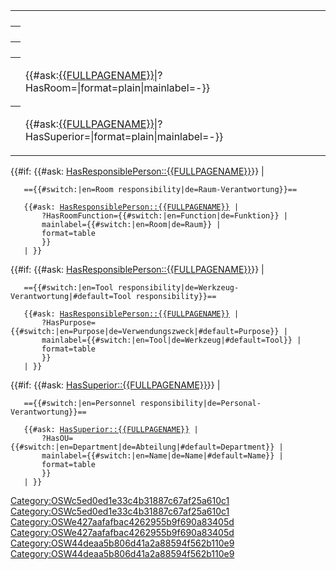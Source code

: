 <table class="info_box">
<tr>
<th class="heading" colspan="2">{{{_label_schema|User}}}</th>
</tr>
<tr> 
<th>{{{_label_username|Username}}}</th> 
<td>{{{username|}}}</td> 
</tr>
<tr> 
<th>{{{_label_abbreviation|Abbreviation}}}</th> 
<td>{{{abbreviation|}}}</td> 
</tr> 
<tr> 
<th>{{{_label_room|Office}}}</th> 
<td>{{#ask:[[{{FULLPAGENAME}}]]|?HasRoom=|format=plain|mainlabel=-}}</td> 
</tr>
<tr> 
<th>{{{_label_superior|Superior}}}</th> 
<td>{{#ask:[[{{FULLPAGENAME}}]]|?HasSuperior=|format=plain|mainlabel=-}}</td> 
</tr>
</table>
<!-- Room responsibility -->
{{#if: {{#ask: [[Category:OSWc5ed0ed1e33c4b31887c67af25a610c1]][[HasResponsiblePerson::{{FULLPAGENAME}}]]}} | 

    =={{#switch:{{USERLANGUAGECODE}}|en=Room responsibility|de=Raum-Verantwortung}}==
    
    {{#ask: [[Category:OSWc5ed0ed1e33c4b31887c67af25a610c1]][[HasResponsiblePerson::{{FULLPAGENAME}}]] | <!--?HasName={{#switch:{{USERLANGUAGECODE}}|en=Room|de=Raum}} | -->
        ?HasRoomFunction={{#switch:{{USERLANGUAGECODE}}|en=Function|de=Funktion}} |
        mainlabel={{#switch:{{USERLANGUAGECODE}}|en=Room|de=Raum}} |
        format=table
        }}
    | }}
<!-- Tool responsibility -->
{{#if: {{#ask: [[Category:OSWe427aafafbac4262955b9f690a83405d]][[HasResponsiblePerson::{{FULLPAGENAME}}]]}} |

    =={{#switch:{{USERLANGUAGECODE}}|en=Tool responsibility|de=Werkzeug-Verantwortung|#default=Tool responsibility}}==
    
    {{#ask: [[Category:OSWe427aafafbac4262955b9f690a83405d]][[HasResponsiblePerson::{{FULLPAGENAME}}]] |
        ?HasPurpose={{#switch:{{USERLANGUAGECODE}}|en=Purpose|de=Verwendungszweck|#default=Purpose}} |
        mainlabel={{#switch:{{USERLANGUAGECODE}}|en=Tool|de=Werkzeug|#default=Tool}} |
        format=table
        }}
    | }}
<!-- Personnel responsibility -->
{{#if: {{#ask: [[Category:OSW44deaa5b806d41a2a88594f562b110e9]][[HasSuperior::{{FULLPAGENAME}}]]}} | 

    =={{#switch:{{USERLANGUAGECODE}}|en=Personnel responsibility|de=Personal-Verantwortung}}==
    
    {{#ask: [[Category:OSW44deaa5b806d41a2a88594f562b110e9]][[HasSuperior::{{FULLPAGENAME}}]] |
        ?HasOU={{#switch:{{USERLANGUAGECODE}}|en=Department|de=Abteilung|#default=Department}} |
        mainlabel={{#switch:{{USERLANGUAGECODE}}|en=Name|de=Name|#default=Name}} |
        format=table
        }}
    | }}